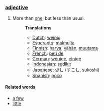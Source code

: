 ===[[adjective]]===
#More than [[one]], but less than usual.
#:'''Translations'''
#:*[[Dutch]]: [[weinig]]
#:*[[Esperanto]]: [[malmulta]]
#:*[[Finnish]]: [[harva]], [[vähän]], [[muutama]]
#:*[[French]]: [[peu de]]
#:*[[German]]: [[wenige]], [[einige]]
#:*[[Indonesian]]: [[sedikit]]
#:*[[Japanese]]: [[少し]] (すこし, sukoshi)
#:*[[Spanish]]: [[poco]]

====Related words====
* [[a few]]
* [[little]]